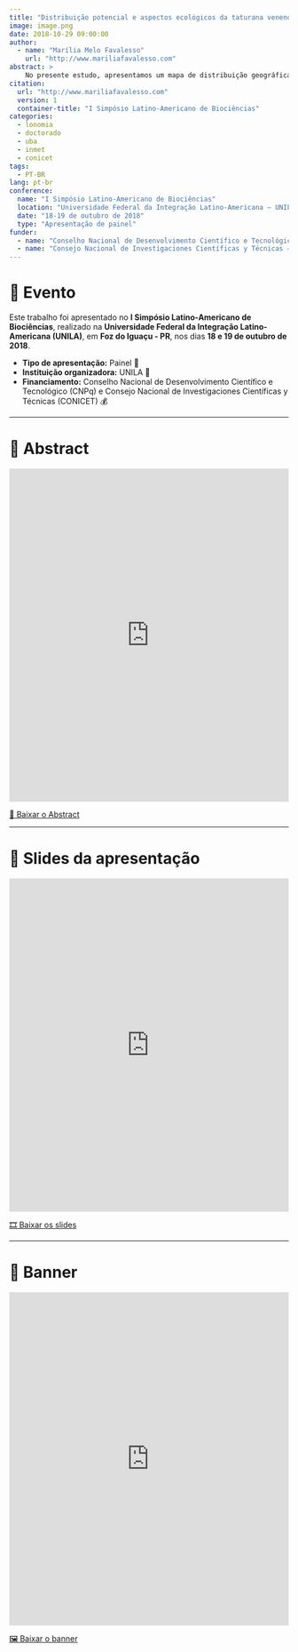 ```yaml
---
title: "Distribuição potencial e aspectos ecológicos da taturana venenosa Lonomia obliqua Walker 1855 no Brasil"
image: image.png
date: 2018-10-29 09:00:00
author:
  - name: "Marília Melo Favalesso"
    url: "http://www.mariliafavalesso.com"
abstract: >
    No presente estudo, apresentamos um mapa de distribuição geográfica potencial de L. obliqua no Brasil, baseado na combinação de diferentes algoritmos SDM (Species Distribution Modeling). 
citation: 
  url: "http://www.mariliafavalesso.com"
  version: 1
  container-title: "I Simpósio Latino-Americano de Biociências"
categories:
  - lonomia
  - doctorado
  - uba
  - inmet
  - conicet
tags: 
  - PT-BR
lang: pt-br
conference:
  name: "I Simpósio Latino-Americano de Biociências"
  location: "Universidade Federal da Integração Latino-Americana – UNILA, Foz do Iguaçu - PR, Brasil"
  date: "18-19 de outubro de 2018"
  type: "Apresentação de painel"
funder:
  - name: "Conselho Nacional de Desenvolvimento Científico e Tecnológico – CNPq"
  - name: "Consejo Nacional de Investigaciones Científicas y Técnicas – CONICET"
---
```


# 📢 Evento

Este trabalho foi apresentado no **I Simpósio Latino-Americano de Biociências**, realizado na **Universidade Federal da Integração Latino-Americana (UNILA)**, em **Foz do Iguaçu - PR**, nos dias **18 e 19 de outubro de 2018**.

-   **Tipo de apresentação:** Painel 🎤\
-   **Instituição organizadora:** UNILA 🏫\
-   **Financiamento:** Conselho Nacional de Desenvolvimento Científico e Tecnológico (CNPq) e Consejo Nacional de Investigaciones Científicas y Técnicas (CONICET) 💰

------------------------------------------------------------------------

# 📑 Abstract

::: pdf-container
<iframe src="https://docs.google.com/gview?embedded=true&url=https://raw.githubusercontent.com/mmfava/apresentacoes-eventos-cientificos-doc/main/2018%20Simp%C3%B3sio%20de%20Bioci%C3%AAncias%20I%20-%20UNILA/resumen.pdf" 
          width="100%" 
          height="600px" 
          style="border: none;"> </iframe>

<a href="https://docs.google.com/gview?embedded=true&url=https://raw.githubusercontent.com/mmfava/apresentacoes-eventos-cientificos-doc/main/2018%20Simp%C3%B3sio%20de%20Bioci%C3%AAncias%20I%20-%20UNILA/resumen.pdf" 
      class="btn btn-primary" target="_blank"> 📄 Baixar o Abstract </a>
:::

------------------------------------------------------------------------

# 🎤 Slides da apresentação

::: pdf-container
<iframe src="https://docs.google.com/gview?embedded=true&url=https://raw.githubusercontent.com/mmfava/apresentacoes-eventos-cientificos-doc/main/2018%20Simp%C3%B3sio%20de%20Bioci%C3%AAncias%20I%20-%20UNILA/apresenta%C3%A7%C3%A3o.pdf" 
          width="100%" 
          height="600px" 
          style="border: none;"> </iframe>

<a href="https://docs.google.com/gview?embedded=true&url=https://raw.githubusercontent.com/mmfava/apresentacoes-eventos-cientificos-doc/main/2018%20Simp%C3%B3sio%20de%20Bioci%C3%AAncias%20I%20-%20UNILA/apresenta%C3%A7%C3%A3o.pdf" 
      class="btn btn-success" target="_blank"> 🎞️ Baixar os slides </a>
:::

------------------------------------------------------------------------

# 🎨 Banner

::: pdf-container
<iframe src="https://docs.google.com/gview?embedded=true&url=https://raw.githubusercontent.com/mmfava/apresentacoes-eventos-cientificos-doc/main/2018%20Simp%C3%B3sio%20de%20Bioci%C3%AAncias%20I%20-%20UNILA/banner.pdf" 
          width="100%" 
          height="600px" 
          style="border: none;"> </iframe>

<a href="https://docs.google.com/gview?embedded=true&url=https://raw.githubusercontent.com/mmfava/apresentacoes-eventos-cientificos-doc/main/2018%20Simp%C3%B3sio%20de%20Bioci%C3%AAncias%20I%20-%20UNILA/banner.pdf" 
      class="btn btn-info" target="_blank"> 🖼️ Baixar o banner </a>
:::